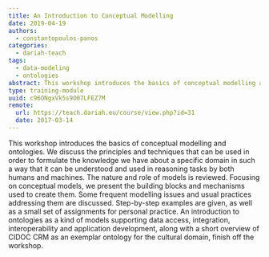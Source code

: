 ```yaml
---
title: An Introduction to Conceptual Modelling
date: 2019-04-19
authors:
  - constantopoulos-panos
categories:
  - dariah-teach
tags:
  - data-modeling
  - ontologies
abstract: This workshop introduces the basics of conceptual modelling and ontologies.
type: training-module
uuid: c96ONgxVk5s9O07LFEZ7M
remote:
  url: https://teach.dariah.eu/course/view.php?id=31
  date: 2017-03-14
---
```


This workshop introduces the basics of conceptual modelling and ontologies. We
discuss the principles and techniques that can be used in order to formulate the
knowledge we have about a specific domain in such a way that it can be
understood and used in reasoning tasks by both humans and machines. The nature
and role of models is reviewed. Focusing on conceptual models, we present the
building blocks and mechanisms used to create them. Some frequent modelling
issues and usual practices addressing them are discussed. Step-by-step examples
are given, as well as a small set of assignments for personal practice. An
introduction to ontologies as a kind of models supporting data access,
integration, interoperability and application development, along with a short
overview of CIDOC CRM as an exemplar ontology for the cultural domain, finish
off the workshop.

<CTA
  title="Interested in learning more?"
  subtitle="Check out An Introduction to Conceptual Modelling on #dariahTeach"
  url="https://teach.dariah.eu/course/view.php?id=31 "
/>
